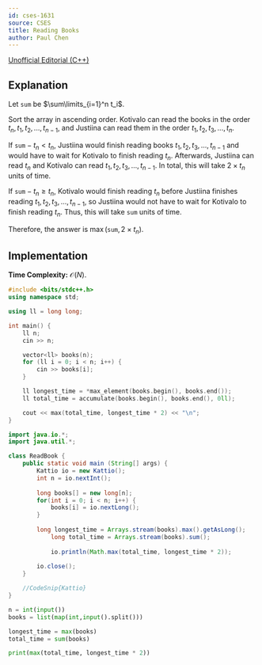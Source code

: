 ```yaml
---
id: cses-1631
source: CSES 
title: Reading Books
author: Paul Chen
---
```


[Unofficial Editorial (C++)](https://codeforces.com/blog/entry/83295)

## Explanation

Let $\texttt{sum}$ be $\sum\limits_{i=1}^n t_i$.

Sort the array in ascending order. Kotivalo can read the books in the order $t_n, t_1, t_2, ..., t_{n-1}$, and Justiina can read them in the order $t_1, t_2, t_3, ..., t_n$. 

If $\texttt{sum} - t_n < t_n$, Justiina would finish reading books $t_1, t_2, t_3, ..., t_{n-1}$ and would have to wait for Kotivalo to finish reading $t_n$. Afterwards, Justiina can read $t_n$ and Kotivalo can read $t_1, t_2, t_3, ..., t_{n-1}$. In total, this will take $2 \times t_n$ units of time.

If $\texttt{sum} - t_n \ge t_n$, Kotivalo would finish reading $t_n$ before Justiina finishes reading $t_1, t_2, t_3, ..., t_{n-1}$, so Justiina would not have to wait for Kotivalo to finish reading $t_n$. Thus, this will take $\texttt{sum}$ units of time.

Therefore, the answer is $\max(\texttt{sum}, 2 \times t_n)$.

## Implementation

**Time Complexity:** $\mathcal O(N)$.
<LanguageSection>
<CPPSection>

```cpp
#include <bits/stdc++.h>
using namespace std;

using ll = long long;

int main() {
	ll n;
	cin >> n;

	vector<ll> books(n);
	for (ll i = 0; i < n; i++) {
		cin >> books[i];
	}

	ll longest_time = *max_element(books.begin(), books.end());
	ll total_time = accumulate(books.begin(), books.end(), 0ll);

	cout << max(total_time, longest_time * 2) << "\n";
}
```
</CPPSection>
<JavaSection>
	
```java
import java.io.*;
import java.util.*;

class ReadBook {
	public static void main (String[] args) { 
		Kattio io = new Kattio();
		int n = io.nextInt();
		
		long books[] = new long[n];  
		for(int i = 0; i < n; i++) {  
			books[i] = io.nextLong();  
		}
		
		long longest_time = Arrays.stream(books).max().getAsLong();
        	long total_time = Arrays.stream(books).sum();
        
        	io.println(Math.max(total_time, longest_time * 2));
        
		io.close();
	}

	//CodeSnip{Kattio}
}
```
</JavaSection>
<PySection>

```py
n = int(input())
books = list(map(int,input().split()))

longest_time = max(books)
total_time = sum(books)

print(max(total_time, longest_time * 2))
```

</PySection>
</LanguageSection>
